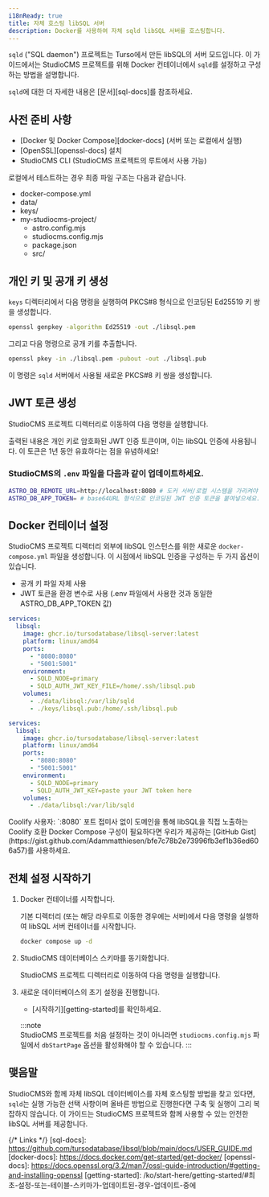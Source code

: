 ```yaml
---
i18nReady: true
title: 자체 호스팅 libSQL 서버
description: Docker를 사용하여 자체 sqld libSQL 서버를 호스팅합니다.
---
```



`sqld` ("SQL daemon") 프로젝트는 Turso에서 만든 libSQL의 서버 모드입니다. 이 가이드에서는 StudioCMS 프로젝트를 위해 Docker 컨테이너에서 `sqld`를 설정하고 구성하는 방법을 설명합니다.

<ReadMore>`sqld`에 대한 더 자세한 내용은 [문서][sql-docs]를 참조하세요.</ReadMore>

## 사전 준비 사항

- [Docker 및 Docker Compose][docker-docs] (서버 또는 로컬에서 실행)
- [OpenSSL][openssl-docs] 설치
- StudioCMS CLI (StudioCMS 프로젝트의 루트에서 사용 가능)

로컬에서 테스트하는 경우 최종 파일 구조는 다음과 같습니다.

<FileTree>

- docker-compose.yml
- data/
- keys/
- my-studiocms-project/
  - astro.config.mjs
  - studiocms.config.mjs
  - package.json
  - src/

</FileTree>

## 개인 키 및 공개 키 생성

`keys` 디렉터리에서 다음 명령을 실행하여 PKCS#8 형식으로 인코딩된 Ed25519 키 쌍을 생성합니다.
```bash  
openssl genpkey -algorithm Ed25519 -out ./libsql.pem  
```  

그리고 다음 명령으로 공개 키를 추출합니다.

```bash
openssl pkey -in ./libsql.pem -pubout -out ./libsql.pub
```

이 명령은 `sqld` 서버에서 사용될 새로운 PKCS#8 키 쌍을 생성합니다.

## JWT 토큰 생성

StudioCMS 프로젝트 디렉터리로 이동하여 다음 명령을 실행합니다.

<PackageManagers pkg='studiocms' type='run' args='crypto gen-jwt "../keys/libsql.pem" -c "iss=admin" -e 31556926' />

출력된 내용은 개인 키로 암호화된 JWT 인증 토큰이며, 이는 libSQL 인증에 사용됩니다. 이 토큰은 1년 동안 유효하다는 점을 유념하세요!

### StudioCMS의 `.env` 파일을 다음과 같이 업데이트하세요.

```sh
ASTRO_DB_REMOTE_URL=http://localhost:8080 # 도커 서버/로컬 시스템을 가리켜야 합니다.
ASTRO_DB_APP_TOKEN= # base64URL 형식으로 인코딩된 JWT 인증 토큰을 붙여넣으세요.
```

## Docker 컨테이너 설정

StudioCMS 프로젝트 디렉터리 외부에 libSQL 인스턴스를 위한 새로운 `docker-compose.yml` 파일을 생성합니다. 이 시점에서 libSQL 인증을 구성하는 두 가지 옵션이 있습니다.

- 공개 키 파일 자체 사용
- JWT 토큰을 환경 변수로 사용 (.env 파일에서 사용한 것과 동일한 ASTRO_DB_APP_TOKEN 값)

<Tabs>

<TabItem label="공개 키 파일">

```yml
services:
  libsql:
    image: ghcr.io/tursodatabase/libsql-server:latest
    platform: linux/amd64
    ports:
      - "8080:8080"
      - "5001:5001"
    environment:
      - SQLD_NODE=primary
      - SQLD_AUTH_JWT_KEY_FILE=/home/.ssh/libsql.pub
    volumes:
      - ./data/libsql:/var/lib/sqld
      - ./keys/libsql.pub:/home/.ssh/libsql.pub
```

</TabItem>

<TabItem label="JWT 토큰">

```yml
services:
  libsql:
    image: ghcr.io/tursodatabase/libsql-server:latest
    platform: linux/amd64
    ports:
      - "8080:8080"
      - "5001:5001"
    environment:
      - SQLD_NODE=primary
      - SQLD_AUTH_JWT_KEY=paste your JWT token here
    volumes:
      - ./data/libsql:/var/lib/sqld
```

</TabItem>

</Tabs>

<Aside type="note" title="Coolify에 배포하시나요?">
Coolify 사용자: `:8080` 포트 접미사 없이 도메인을 통해 libSQL을 직접 노출하는 Coolify 호환 Docker Compose 구성이 필요하다면 우리가 제공하는 [GitHub Gist](https://gist.github.com/Adammatthiesen/bfe7c78b2e73996fb3ef1b36ed606a57)를 사용하세요.
</Aside>

## 전체 설정 시작하기

<Steps>
   
1. Docker 컨테이너를 시작합니다.

   기본 디렉터리 (또는 해당 라우트로 이동한 경우에는 서버)에서 다음 명령을 실행하여 libSQL 서버 컨테이너를 시작합니다.

   ```sh
   docker compose up -d
   ```

2. StudioCMS 데이터베이스 스키마를 동기화합니다.

   StudioCMS 프로젝트 디렉터리로 이동하여 다음 명령을 실행합니다.

   <PackageManagers type="exec" args="astro db push --remote" />

3. 새로운 데이터베이스의 초기 설정을 진행합니다.

   - [시작하기][getting-started]를 확인하세요.
   
   :::note   
   StudioCMS 프로젝트를 처음 설정하는 것이 아니라면 `studiocms.config.mjs` 파일에서 `dbStartPage` 옵션을 활성화해야 할 수 있습니다.
   :::

</Steps>

## 맺음말

StudioCMS와 함께 자체 libSQL 데이터베이스를 자체 호스팅할 방법을 찾고 있다면, `sqld`는 실행 가능한 선택 사항이며 올바른 방법으로 진행한다면 구축 및 실행이 그리 복잡하지 않습니다. 이 가이드는 StudioCMS 프로젝트와 함께 사용할 수 있는 안전한 libSQL 서버를 제공합니다.

{/* Links */}
[sql-docs]: https://github.com/tursodatabase/libsql/blob/main/docs/USER_GUIDE.md
[docker-docs]: https://docs.docker.com/get-started/get-docker/
[openssl-docs]: https://docs.openssl.org/3.2/man7/ossl-guide-introduction/#getting-and-installing-openssl
[getting-started]: /ko/start-here/getting-started/#최초-설정-또는-테이블-스키마가-업데이트된-경우-업데이트-중에

